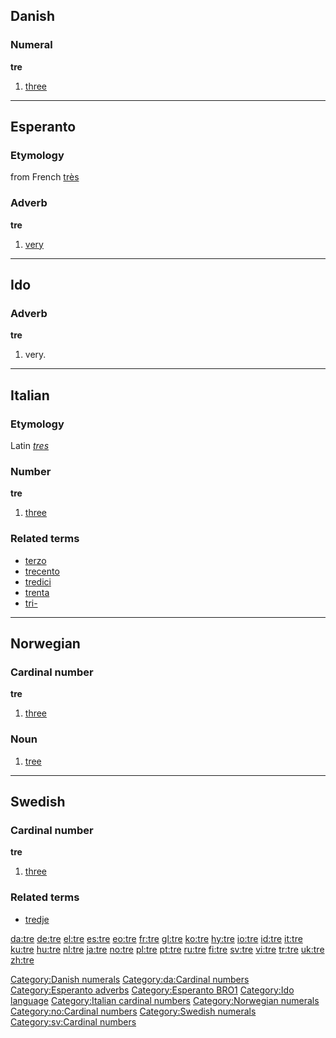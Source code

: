 {{see|tré|tree}}
==Danish==

===Numeral===
'''tre'''

# [[three]]

[[Category:Danish numerals]]
[[Category:da:Cardinal numbers]]

----

==Esperanto==

===Etymology===
from French [[très]]

===Adverb===
'''tre'''

# [[very]]

[[Category:Esperanto adverbs]]
[[Category:Esperanto BRO1]]

----

==Ido==

===Adverb===
'''tre'''

# very.

[[Category:Ido language]]

----

==Italian==

===Etymology===
Latin ''[[tres]]''

===Number===
'''tre'''

# [[three]]

===Related terms===
*[[terzo]]
*[[trecento]]
*[[tredici]]
*[[trenta]]
*[[tri-]]

[[Category:Italian cardinal numbers]]

----

==Norwegian==

===Cardinal number===
'''tre'''

# [[three]]

===Noun===
{{no-noun-irreg|n|[[treet]]|[[trær]]|[[trærne]]}}

# [[tree]]

[[Category:Norwegian numerals]]
[[Category:no:Cardinal numbers]]

----

==Swedish==

===Cardinal number===
'''tre'''

# [[three]]

===Related terms===
*[[tredje]]

[[Category:Swedish numerals]]
[[Category:sv:Cardinal numbers]]

[[da:tre]]
[[de:tre]]
[[el:tre]]
[[es:tre]]
[[eo:tre]]
[[fr:tre]]
[[gl:tre]]
[[ko:tre]]
[[hy:tre]]
[[io:tre]]
[[id:tre]]
[[it:tre]]
[[ku:tre]]
[[hu:tre]]
[[nl:tre]]
[[ja:tre]]
[[no:tre]]
[[pl:tre]]
[[pt:tre]]
[[ru:tre]]
[[fi:tre]]
[[sv:tre]]
[[vi:tre]]
[[tr:tre]]
[[uk:tre]]
[[zh:tre]]